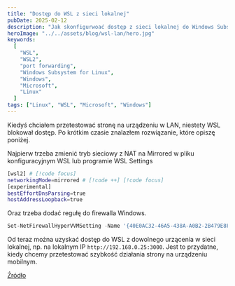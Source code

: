 ```yaml
---
title: "Dostęp do WSL z sieci lokalnej"
pubDate: 2025-02-12
description: "Jak skonfigurwoać dostęp z sieci lokalnej do Windows Subsystem for Linux."
heroImage: "../../assets/blog/wsl-lan/hero.jpg"
keywords:
  [
    "WSL",
    "WSL2",
    "port forwarding",
    "Windows Subsystem for Linux",
    "Windows",
    "Microsoft",
    "Linux"
  ]
tags: ["Linux", "WSL", "Microsoft", "Windows"]
---
```



Kiedyś chciałem przetestować stronę na urządzeniu w LAN, niestety WSL blokował dostęp. Po krótkim czasie znalazłem rozwiązanie, które opiszę poniżej.

Najpierw trzeba zmienić tryb sieciowy z NAT na Mirrored w pliku konfiguracyjnym WSL lub programie <BlogInlineCode>WSL Settings</BlogInlineCode>

```bash showLineNumbers title="C:\Users\nazwa_użytkownika.wslconfig"
[wsl2] # [!code focus]
networkingMode=mirrored # [!code ++] [!code focus]
[experimental]
bestEffortDnsParsing=true
hostAddressLoopback=true
```

Oraz trzeba dodać regułę do firewalla Windows.

```powershell title="PowerShell z prawami administratora"
Set-NetFirewallHyperVVMSetting -Name '{40E0AC32-46A5-438A-A0B2-2B479E8F2E90}' -DefaultInboundAction Allow
```

Od teraz można uzyskać dostęp do WSL z dowolnego urzącenia w sieci lokalnej, np. na lokalnym IP `http://192.168.0.25:3000`.
Jest to przydatne, kiedy chcemy przetestować szybkość działania strony na urządzeniu mobilnym.

  <a
    target="_blank"
    href="https://learn.microsoft.com/en-us/windows/wsl/networking#mirrored-mode-networking">
      Źródło

  </a>
